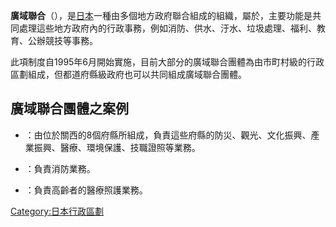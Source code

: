 '''廣域聯合'''（{{jpn|j=広域連合|hg=こういきれんごう|rm=Kōiki rengō|f=y}}），是[[日本|日本]]一種由多個地方政府聯合組成的組織，屬於{{Tsl|ja|特別地方公共団体|特別地方公共團體}}，主要功能是共同處理這些地方政府內的行政事務，例如消防、供水、汙水、垃圾處理、福利、教育、公辦競技等事務。

此項制度自1995年6月開始實施，目前大部分的廣域聯合團體為由市町村級的行政區劃組成，但都道府縣級政府也可以共同組成廣域聯合團體。

== 廣域聯合團體之案例 ==

* {{Tsl|ja|関西広域連合|關西廣域聯合}}：由位於關西的8個府縣所組成，負責這些府縣的防災、觀光、文化振興、產業振興、醫療、環境保護、技職證照等業務。
* {{Tsl|ja|消防組合}}：負責消防業務。
* {{Tsl|ja|後期高齢者医療広域連合|後期高齢者醫療廣域聯合}}：負責高齡者的醫療照護業務。

{{japan-stub}}

{{DEFAULTSORT:Koiki Rengo}}
[[Category:日本行政區劃|Category:日本行政區劃]]